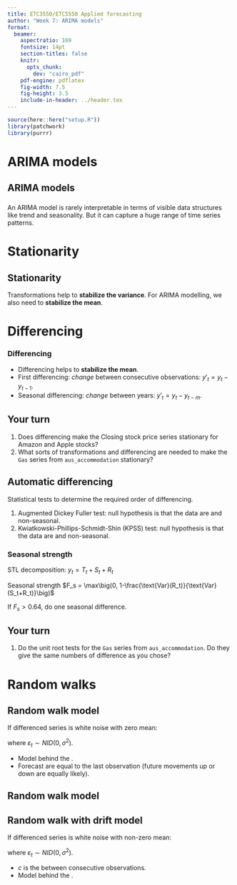 ```yaml
---
title: ETC3550/ETC5550 Applied forecasting
author: "Week 7: ARIMA models"
format:
  beamer:
    aspectratio: 169
    fontsize: 14pt
    section-titles: false
    knitr:
      opts_chunk:
        dev: "cairo_pdf"
    pdf-engine: pdflatex
    fig-width: 7.5
    fig-height: 3.5
    include-in-header: ../header.tex
---
```


```r
source(here::here("setup.R"))
library(patchwork)
library(purrr)
```

# ARIMA models

## ARIMA models

\begin{tabular}{@{}rl}
\textbf{AR}: & autoregressive (lagged observations as inputs)\\
\textbf{I}: & integrated (differencing to make series stationary)\\
\textbf{MA}: & moving average (lagged errors as inputs)
\end{tabular}

###
An ARIMA model is rarely interpretable in terms of visible data structures like trend and seasonality. But it can capture a huge range of time series patterns.

# Stationarity

## Stationarity
\fontsize{14}{16}\sf
\begin{block}{Definition}
If $\{y_t\}$ is a stationary time series, then for all $s$, the distribution of $(y_t,\dots,y_{t+s})$ does not depend on $t$.
\end{block}\pause\vspace*{-0.3cm}

Transformations help to **stabilize the variance**.\newline
For ARIMA modelling, we also need to **stabilize the mean**.

# Differencing

### Differencing

* Differencing helps to **stabilize the mean**.
* First differencing: *change* between consecutive observations: $y'_t = y_t - y_{t-1}$.
* Seasonal differencing: *change* between years: $y'_t = y_t - y_{t-m}$.

## Your turn

1. Does differencing make the Closing stock price series stationary for Amazon and Apple stocks?
2. What sorts of transformations and differencing are needed to make the `Gas` series from `aus_accommodation` stationary?


## Automatic differencing
\fontsize{13}{16}\sf
Statistical tests to determine the required order of differencing.

  1. Augmented Dickey Fuller test: null hypothesis is that the data are \alert{non-stationary} and non-seasonal.
  2. Kwiatkowski-Phillips-Schmidt-Shin (KPSS) test: null hypothesis is that the data are \alert{stationary} and non-seasonal.

\only<2>{\begin{textblock}{4}(10.2,3.1)
\begin{alertblock}{}
H$_0$: non-stationary
\end{alertblock}
\end{textblock}}

\only<2>{\begin{textblock}{3}(12.4,4.45)
\begin{alertblock}{}
H$_0$: stationary
\end{alertblock}
\end{textblock}}

### Seasonal strength

STL decomposition: $y_t = T_t+S_t+R_t$

Seasonal strength $F_s = \max\big(0, 1-\frac{\text{Var}(R_t)}{\text{Var}(S_t+R_t)}\big)$

If $F_s > 0.64$, do one seasonal difference.

## Your turn

1. Do the unit root tests for the `Gas` series from `aus_accommodation`. Do they give the same numbers of difference as you chose?

# Random walks

## Random walk model

If differenced series is white noise with zero mean:

\begin{block}{}
\centerline{$y_t-y_{t-1}=\varepsilon_t$ \hspace{0.4cm} or \hspace{0.4cm} $y_t=y_{t-1}+\varepsilon_t$}
\end{block}\vspace*{-0.3cm}
where $\varepsilon_t \sim NID(0,\sigma^2)$.

* Model behind the \alert{naïve method}.
* Forecast are equal to the last observation (future movements up or down are equally likely).

\vspace*{10cm}

## Random walk model

\begin{block}{}
\centerline{$y_t=y_{t-1}+\varepsilon_t$ \qquad
where $\varepsilon_t \sim NID(0,\sigma^2)$.}
\end{block}\pause
\vspace*{-1.3cm}
\begin{align*}
y_{T+h} &= y_{T+h-1} + \varepsilon_{T+h} \\
  &= y_{T+h-2} + \varepsilon_{T+h-1} + \varepsilon_{T+h} \\
  &= \dots \\
  &= y_T + \varepsilon_{T+1} + \dots + \varepsilon_{T+h}
\end{align*}
\pause\vspace*{-1cm}
\begin{align*}
\text{So}\qquad &\text{E}(y_{T+h}|y_1,\dots,y_T)  = y_T \\
\text{and}\qquad &\text{Var}(y_{T+h}|y_1,\dots,y_T) = h\sigma^2
\end{align*}\vspace*{10cm}

## Random walk with drift model

If differenced series is white noise with non-zero mean:

\begin{block}{}
\centerline{$y_t-y_{t-1}=c+\varepsilon_t$ \hspace{0.4cm} or \hspace{0.4cm} $y_t=c+y_{t-1}+\varepsilon_t$}
\end{block}\vspace*{-0.3cm}
where $\varepsilon_t \sim NID(0,\sigma^2)$.

* $c$ is the \alert{average change} between consecutive observations.
* Model behind the \alert{drift method}.

\vspace*{10cm}
